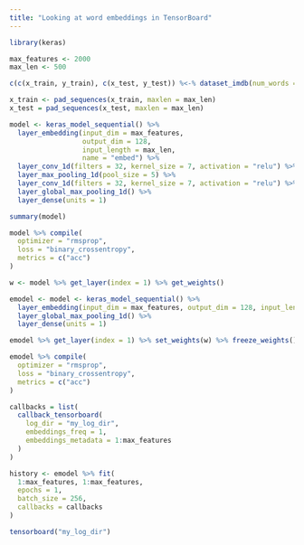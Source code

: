```yaml
---
title: "Looking at word embeddings in TensorBoard"
---
```


```r
library(keras)

max_features <- 2000                                     
max_len <- 500                                           

c(c(x_train, y_train), c(x_test, y_test)) %<-% dataset_imdb(num_words = max_features)

x_train <- pad_sequences(x_train, maxlen = max_len)
x_test = pad_sequences(x_test, maxlen = max_len)

model <- keras_model_sequential() %>%
  layer_embedding(input_dim = max_features, 
                  output_dim = 128,
                  input_length = max_len, 
                  name = "embed") %>%
  layer_conv_1d(filters = 32, kernel_size = 7, activation = "relu") %>%
  layer_max_pooling_1d(pool_size = 5) %>%
  layer_conv_1d(filters = 32, kernel_size = 7, activation = "relu") %>%
  layer_global_max_pooling_1d() %>%
  layer_dense(units = 1)

summary(model)

model %>% compile(
  optimizer = "rmsprop",
  loss = "binary_crossentropy",
  metrics = c("acc")
)

w <- model %>% get_layer(index = 1) %>% get_weights()

emodel <- model <- keras_model_sequential() %>%
  layer_embedding(input_dim = max_features, output_dim = 128, input_length = 1) %>%
  layer_global_max_pooling_1d() %>%
  layer_dense(units = 1)

emodel %>% get_layer(index = 1) %>% set_weights(w) %>% freeze_weights()

emodel %>% compile(
  optimizer = "rmsprop",
  loss = "binary_crossentropy",
  metrics = c("acc")
)

callbacks = list(
  callback_tensorboard(
    log_dir = "my_log_dir",
    embeddings_freq = 1,
    embeddings_metadata = 1:max_features
  )
)

history <- emodel %>% fit(
  1:max_features, 1:max_features,
  epochs = 1,
  batch_size = 256,
  callbacks = callbacks
)

tensorboard("my_log_dir")    

```

